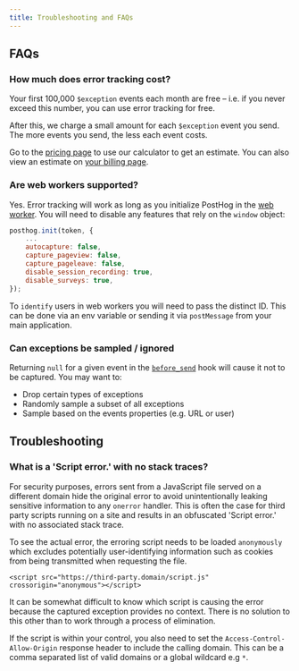 ```yaml
---
title: Troubleshooting and FAQs
---
```


## FAQs

### How much does error tracking cost?

Your first 100,000 `$exception` events each month are free – i.e. if you never exceed this number, you can use error tracking for free.

After this, we charge a small amount for each `$exception` event you send. The more events you send, the less each event costs.

Go to the [pricing page](/pricing) to use our calculator to get an estimate. You can also view an estimate on [your billing page](https://us.posthog.com/organization/billing).

### Are web workers supported?

Yes. Error tracking will work as long as you initialize PostHog in the [web worker](/tutorials/web-worker). You will need to disable any features that rely on the `window` object:

```js
posthog.init(token, {
    ...
    autocapture: false,
    capture_pageview: false,
    capture_pageleave: false,
    disable_session_recording: true,
    disable_surveys: true,
});
```

To `identify` users in web workers you will need to pass the distinct ID. This can be done via an env variable or sending it via `postMessage` from your main application.

### Can exceptions be sampled / ignored

Returning `null` for a given event in the [`before_send`](/docs/libraries/js/features#amending-or-sampling-events) hook will cause it not to be captured. You may want to:
- Drop certain types of exceptions
- Randomly sample a subset of all exceptions 
- Sample based on the events properties (e.g. URL or user)

## Troubleshooting

### What is a 'Script error.' with no stack traces?

For security purposes, errors sent from a JavaScript file served on a different domain hide the original error to avoid unintentionally leaking sensitive information to any `onerror` handler. This is often the case for third party scripts running on a site and results in an obfuscated 'Script error.' with no associated stack trace.

To see the actual error, the erroring script needs to be loaded `anonymously` which excludes potentially user-identifying information such as cookies from being transmitted when requesting the file.

```
<script src="https://third-party.domain/script.js" crossorigin="anonymous"></script>
```

It can be somewhat difficult to know which script is causing the error because the captured exception provides no context. There is no solution to this other than to work through a process of elimination.

If the script is within your control, you also need to set the `Access-Control-Allow-Origin` response header to include the calling domain. This can be a comma separated list of valid domains or a global wildcard e.g `*`.

